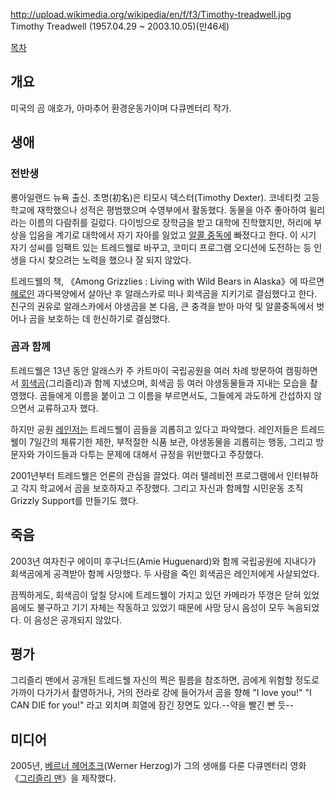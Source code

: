 http://upload.wikimedia.org/wikipedia/en/f/f3/Timothy-treadwell.jpg
Timothy Treadwell 
(1957.04.29 ~ 2003.10.05)(만46세)

[[목차]]
== 개요 ==
미국의 곰 애호가, 아마추어 환경운동가이며 다큐멘터리 작가.

== 생애 ==
=== 전반생 ===
롱아일랜드 뉴욕 출신. 초명(初名)은 티모시 덱스터(Timothy Dexter). 코네티컷 고등학교에 재학했으나 성적은 평범했으며 수영부에서 활동했다. 동물을 아주 좋아하여 윌리라는 이름의 다람쥐를 길렀다. 다이빙으로 장학금을 받고 대학에 진학했지만, 허리에 부상을 입음을 계기로 대학에서 자기 자아를 잃었고 [[알콜 중독]]에 빠졌다고 한다. 이 시기 자기 성씨를 임팩트 있는 트레드웰로 바꾸고, 코미디 프로그램 오디션에 도전하는 등 인생을 다시 찾으려는 노력을 했으나 잘 되지 않았다.

트레드웰의 책, 《Among Grizzlies : Living with Wild Bears in Alaska》에 따르면 [[헤로인]] 과다복양에서 살아난 후 알래스카로 떠나 회색곰을 지키기로 결심했다고 한다. 친구의 권유로 알래스카에서 야생곰을 본 다음, 큰 충격을 받아 마약 및 알콜중독에서 벗어나 곰을 보호하는 데 헌신하기로 결심했다.

=== 곰과 함께 ===
트레드웰은 13년 동안 알래스카 주 카트마이 국립공원을 여러 차례 방문하여 캠핑하면서 [[회색곰]](그리즐리)과 함께 지냈으며, 회색곰 등 여러 야생동물들과 지내는 모습을 촬영했다. 곰들에게 이름을 붙이고 그 이름을 부르면서도, 그들에게 과도하게 간섭하지 않으면서 교류하고자 했다.

하지만 공원 [[레인저]]는 트레드웰이 곰들을 괴롭히고 있다고 파악했다. 레인저들은 트레드웰이 7일간의 체류기한 제한, 부적절한 식품 보관, 야생동물을 괴롭히는 행동, 그리고 방문자와 가이드들과 다투는 문제에 대해서 규정을 위반했다고 주장했다.

2001년부터 트레드웰은 언론의 관심을 끌었다. 여러 텔레비전 프로그램에서 인터뷰하고 각지 학교에서 곰을 보호하자고 주장했다. 그리고 자신과 함께할 시민운동 조직 Grizzly Support를 만들기도 했다.

== 죽음 ==
2003년 여자친구 에이미 후구너드(Amie Huguenard)와 함께 국립공원에 지내다가 회색곰에게 공격받아 함께 사망했다. 두 사람을 죽인 회색곰은 레인저에게 사살되었다.

끔찍하게도, 회색곰이 덮칠 당시에 트레드웰이 가지고 있던 카메라가 뚜껑은 닫혀 있었음에도 불구하고 기기 자체는 작동하고 있었기 때문에 사망 당시 음성이 모두 녹음되었다. 이 음성은 공개되지 않았다.

== 평가 ==
그리즐리 맨에서 공개된 트레드웰 자신의 찍은 필름을 참조하면, 곰에게 위험할 정도로 가까이 다가가서 촬영하거나, 거의 전라로 강에 들어가서 곰을 향해 "I love you!" "I CAN DIE for you!" 라고 외치며 희열에 잠긴 장면도 있다.--약을 빨긴 빤 듯--

== 미디어 ==
2005년, [[베르너 헤어초크]](Werner Herzog)가 그의 생애를 다룬 다큐멘터리 영화 《[[그리즐리 맨]]》을 제작했다.
